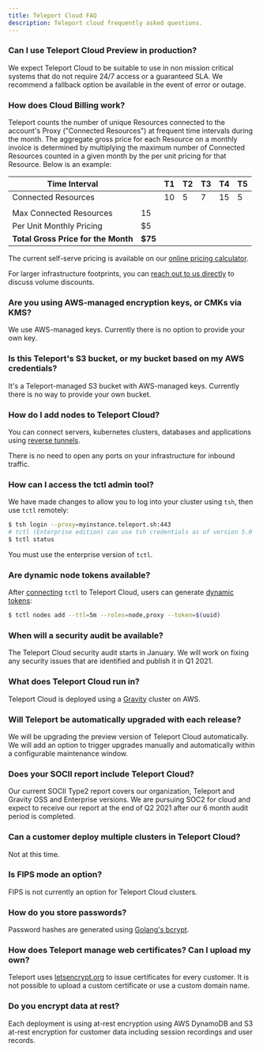 ```yaml
---
title: Teleport Cloud FAQ
description: Teleport cloud frequently asked questions.
---
```


### Can I use Teleport Cloud Preview in production?

We expect Teleport Cloud to be suitable to use in non mission critical systems
that do not require 24/7 access or a guaranteed SLA. We recommend a
fallback option be available in the event of error or outage.

### How does Cloud Billing work?

Teleport counts the number of unique Resources connected to the account's Proxy 
("Connected Resources") at frequent time intervals during the month. 
The aggregate gross price for each Resource on a monthly invoice is 
determined by multiplying the maximum number of Connected Resources counted in 
a given month by the per unit pricing for that Resource. Below is an example:

| Time Interval                   |     | T1 | T2 | T3 | T4 | T5 |
|---------------------------------|-----|----|----|----|----|----|
| Connected Resources             |     | 10 | 5  | 7  | 15 | 5  |
|                                 |     |    |    |    |    |    |
| Max Connected Resources         | 15  |    |    |    |    |    |
| Per Unit Monthly Pricing        | $5  |    |    |    |    |    |
| **Total Gross Price for the Month** | **$75** |    |    |    |    |    |

The current self-serve pricing is available on our [online pricing calculator](https://goteleport.com/pricing).

For larger infrastructure footprints, you can [reach out to us directly](https://goteleport.com/signup/enterprise) to discuss volume discounts.

### Are you using AWS-managed encryption keys, or CMKs via KMS?

We use AWS-managed keys. Currently there is no option to provide your own key.

### Is this Teleport's S3 bucket, or my bucket based on my AWS credentials?

It's a Teleport-managed S3 bucket with AWS-managed keys.
Currently there is no way to provide your own bucket.

### How do I add nodes to Teleport Cloud?

You can connect servers, kubernetes clusters, databases and applications
using [reverse tunnels](../admin-guide.mdx#adding-a-node-located-behind-nat).

There is no need to open any ports on your infrastructure for inbound traffic.

### How can I access the tctl admin tool?

We have made changes to allow you to log into your cluster using `tsh`, then use `tctl` remotely:

```bash
$ tsh login --proxy=myinstance.teleport.sh:443
# tctl (Enterprise edition) can use tsh credentials as of version 5.0
$ tctl status
```
You must use the enterprise version of `tctl`. 
### Are dynamic node tokens available?

After [connecting](#how-can-i-access-the-tctl-admin-tool) `tctl` to Teleport Cloud, users can generate
[dynamic tokens](../admin-guide.mdx#short-lived-dynamic-tokens):

```bash
$ tctl nodes add --ttl=5m --roles=node,proxy --token=$(uuid)
```

### When will a security audit be available?

The Teleport Cloud security audit starts in January.
We will work on fixing any security issues that are identified and
publish it in Q1 2021.

### What does Teleport Cloud run in?

Teleport Cloud is deployed using a [Gravity](https://github.com/gravitational/gravity)
cluster on AWS.

### Will Teleport be automatically upgraded with each release?

We will be upgrading the preview version of Teleport Cloud automatically.
We will add an option to trigger upgrades manually and automatically
within a configurable maintenance window.

### Does your SOCII report include Teleport Cloud?

Our current SOCII Type2 report covers our organization, Teleport and Gravity OSS and Enterprise versions.
We are pursuing SOC2 for cloud and expect to receive our report at the end of Q2 2021
after our 6 month audit period is completed.

### Can a customer deploy multiple clusters in Teleport Cloud?

Not at this time.

### Is FIPS mode an option?

FIPS is not currently an option for Teleport Cloud clusters.

### How do you store passwords?

Password hashes are generated using
[Golang's bcrypt](https://pkg.go.dev/golang.org/x/crypto/bcrypt).

### How does Teleport manage web certificates? Can I upload my own?

Teleport uses [letsencrypt.org](https://letsencrypt.org/) to issue
certificates for every customer. It is not possible to upload a custom
certificate or use a custom domain name.

### Do you encrypt data at rest?

Each deployment is using at-rest encryption using AWS DynamoDB and S3 at-rest encryption
for customer data including session recordings and user records.
